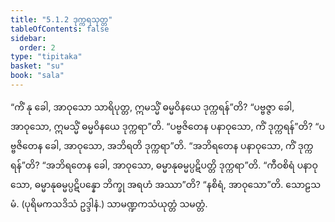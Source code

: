 ```yaml
---
title: "5.1.2 ဒုက္ကရသုတ္တ"
tableOfContents: false
sidebar:
  order: 2
type: "tipitaka"
basket: "su"
book: "sala"
---
```



<DynamicBreadcrumb />

<Division number="331" book="sala">

<Paragraph number="1369" book="sala">
“ကိံ နု ခေါ, အာဝုသော သာရိပုတ္တ, ဣမသ္မိံ ဓမ္မဝိနယေ ဒုက္ကရန်”တိ? “ပဗ္ဗဇ္ဇာ ခေါ, အာဝုသော, ဣမသ္မိံ ဓမ္မဝိနယေ ဒုက္ကရာ”တိ. “ပဗ္ဗဇိတေန ပနာဝုသော, ကိံ ဒုက္ကရန်”တိ? “ပဗ္ဗဇိတေန ခေါ, အာဝုသော, အဘိရတိ ဒုက္ကရာ”တိ. “အဘိရတေန ပနာဝုသော, ကိံ ဒုက္ကရန်”တိ? “အဘိရတေန ခေါ, အာဝုသော, ဓမ္မာနုဓမ္မပ္ပဋိပတ္တိ ဒုက္ကရာ”တိ. “ကီဝစိရံ ပနာဝုသော, ဓမ္မာနုဓမ္မပ္ပဋိပန္နော ဘိက္ခု အရဟံ အဿာ”တိ? “နစိရံ, အာဝုသော”တိ.

</Paragraph>
</Division>

<Paragraph number="1370" type="center" book="sala">
သောဠသမံ.



</Paragraph>

<Paragraph number="1371" type="center" book="sala">
(ပုရိမကသဒိသံ ဥဒ္ဒါနံ.)



</Paragraph>

<Paragraph number="1372" type="center" book="sala">
သာမဏ္ဍကသံယုတ္တံ သမတ္တံ.
</Paragraph>